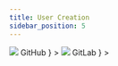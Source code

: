 ```yaml
---
title: User Creation
sidebar_position: 5
---
```



<Tabs groupId="git_provider" queryString>
    <TabItem 
      attributes={{className: styles.github}}
      value="github" 
      label={
        <div className="git-tab">
          <img src="https://assets.kubefirst.com/console/github.svg" />
          <span>GitHub</span>
        </div>
      }
    >
      <GitHubUserCreation />
    </TabItem>
    <TabItem 
      value="gitlab"
      attributes={{className: styles.gitlab}}
      label={
        <div className="git-tab">
          <img src="https://assets.kubefirst.com/console/gitlab.svg" />
          <span>GitLab</span>
        </div>
      }
    >
      <GitLabUserCreation />
    </TabItem>
</Tabs>